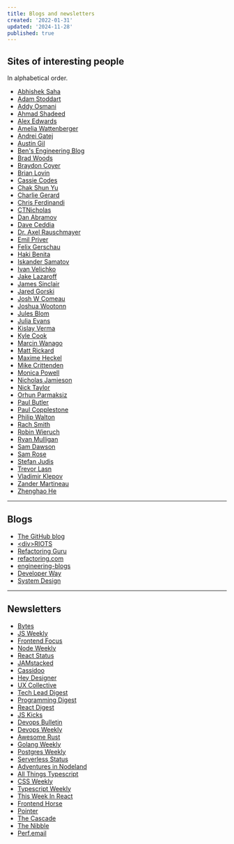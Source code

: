 ```yaml
---
title: Blogs and newsletters
created: '2022-01-31'
updated: '2024-11-28'
published: true
---
```


## Sites of interesting people

In alphabetical order.

- [Abhishek Saha](https://abhisaha.com)
- [Adam Stoddart](https://aaadaaam.com/)
- [Addy Osmani](https://addyosmani.com/)
- [Ahmad Shadeed](https://ishadeed.com/)
- [Alex Edwards](https://alexedwards.net/blog)
- [Amelia Wattenberger](https://wattenberger.com/)
- [Andrei Gatej](https://andreigatej.dev/)
- [Austin Gil](https://austingil.com/)
- [Ben's Engineering Blog](https://kaleidawave.github.io/)
- [Brad Woods](https://garden.bradwoods.io/)
- [Braydon Coyer](https://braydoncoyer.dev/blog/)
- [Brian Lovin](https://brianlovin.com/)
- [Cassie Codes](https://www.cassie.codes/)
- [Chak Shun Yu](https://www.chakshunyu.com/blog/)
- [Charlie Gerard](https://charliegerard.dev/)
- [Chris Ferdinandi](https://gomakethings.com/)
- [CTNicholas](https://www.ctnicholas.dev/)
- [Dan Abramov](https://overreacted.io/)
- [Dave Ceddia](https://daveceddia.com/archives/)
- [Dr. Axel Rauschmayer](https://2ality.com/)
- [Emil Priver](https://priver.dev/)
- [Felix Gerschau](https://felixgerschau.com/)
- [Haki Benita](https://hakibenita.com/)
- [Iskander Samatov](https://isamatov.com/)
- [Ivan Velichko](https://iximiuz.com/en/)
- [Jake Lazaroff](https://jakelazaroff.com/)
- [James Sinclair](https://jrsinclair.com/)
- [Jared Gorski](https://jaredgorski.org/)
- [Josh W Comeau](https://www.joshwcomeau.com/)
- [Joshua Wootonn](https://www.joshuawootonn.com)
- [Jules Blom](https://julesblom.com/)
- [Julia Evans](https://jvns.ca/)
- [Kislay Verma](https://kislayverma.com/)
- [Kyle Cook](https://blog.webdevsimplified.com/)
- [Marcin Wanago](https://wanago.io/)
- [Matt Rickard](https://matt-rickard.com/)
- [Maxime Heckel](https://blog.maximeheckel.com/)
- [Mike Crittenden](https://critter.blog/)
- [Monica Powell](https://aboutmonica.com/writing/)
- [Nicholas Jamieson](https://ncjamieson.com/)
- [Nick Taylor](https://www.iamdeveloper.com/)
- [Orhun Parmaksiz](https://blog.orhun.dev/)
- [Paul Butler](https://paulbutler.org/)
- [Paul Copplestone](https://paul.copplest.one/)
- [Philip Walton](https://philipwalton.com/)
- [Rach Smith](https://rachsmith.com/)
- [Robin Wieruch](https://www.robinwieruch.de/blog/)
- [Ryan Mulligan](https://ryanmulligan.dev/)
- [Sam Dawson](https://www.samdawson.dev/)
- [Sam Rose](https://samwho.dev/)
- [Stefan Judis](https://www.stefanjudis.com/)
- [Trevor Lasn](https://www.trevorlasn.com/)
- [Vladimir Klepov](https://blog.thoughtspile.tech/)
- [Zander Martineau](https://notes.zander.wtf/)
- [Zhenghao He](https://www.zhenghao.io/)

---

## Blogs

- [The GitHub blog](https://github.blog/)
- [\<div\>RIOTS](https://divriots.com/blog/)
- [Refactoring Guru](https://refactoring.guru/)
- [refactoring.com](https://refactoring.com/catalog/)
- [engineering-blogs](https://github.com/kilimchoi/engineering-blogs)
- [Developer Way](https://www.developerway.com/)
- [System Design](https://systemdesign.one/)

---

## Newsletters

- [Bytes](https://bytes.dev/)
- [JS Weekly](https://javascriptweekly.com/)
- [Frontend Focus](https://frontendfoc.us/)
- [Node Weekly](https://nodeweekly.com/)
- [React Status](https://react.statuscode.com/)
- [JAMstacked](https://jamstack.email/)
- [Cassidoo](https://cassidoo.co/newsletter/)
- [Hey Designer](https://heydesigner.com/)
- [UX Collective](https://uxdesign.cc/)
- [Tech Lead Digest](https://techleaddigest.net/)
- [Programming Digest](https://programmingdigest.net/)
- [React Digest](https://reactdigest.net/)
- [JS Kicks](https://javascriptkicks.com/)
- [Devops Bulletin](https://www.devopsbulletin.com/)
- [Devops Weekly](https://www.devopsweekly.com/)
- [Awesome Rust](https://rust.libhunt.com/newsletter)
- [Golang Weekly](https://golangweekly.com/)
- [Postgres Weekly](https://postgresweekly.com/)
- [Serverless Status](https://serverless.email/)
- [Adventures in Nodeland](https://nodeland.dev/)
- [All Things Typescript](https://www.allthingstypescript.dev/)
- [CSS Weekly](https://css-weekly.com/)
- [Typescript Weekly](https://typescript-weekly.com/)
- [This Week In React](https://thisweekinreact.com/)
- [Frontend Horse](https://frontend.horse/)
- [Pointer](https://www.pointer.io/)
- [The Cascade](https://robinrendle.com/the-cascade/)
- [The Nibble](https://thenibble.substack.com/)
- [Perf.email](https://calibreapp.com/newsletter)
